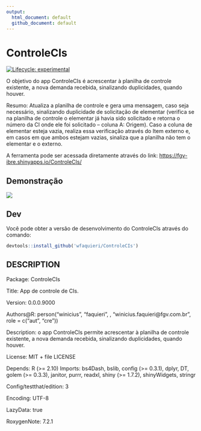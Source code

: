 ```yaml
---
output:
  html_document: default
  github_document: default
---
```




# ControleCIs

<!-- badges: start -->
[![Lifecycle: experimental](https://img.shields.io/badge/lifecycle-experimental-orange.svg)](https://lifecycle.r-lib.org/articles/stages.html#experimental)
<!-- badges: end -->

O objetivo do app ControleCIs é acrescentar à planilha de controle existente, a nova demanda recebida, sinalizando duplicidades, quando houver.

Resumo: Atualiza a planilha de controle e gera uma mensagem, caso seja necessário, sinalizando duplicidade de solicitação de elementar (verifica se na planilha de controle o elementar já havia sido solicitado e retorna o número da CI onde ele foi solicitado – coluna A: Origem). Caso a coluna de elementar esteja vazia, realiza essa verificação através do Item externo e, em casos em que ambos estejam vazias, sinaliza que a planilha não tem o elementar e o externo.

A ferramenta pode ser acessada diretamente através do link: <https://fgv-ibre.shinyapps.io/ControleCIs/>






## Demonstração

![](demo.gif)




## Dev

Você pode obter a versão de desenvolvimento do ControleCIs através do comando:

``` r
devtools::install_github('wfaquieri/ControleCIs')
```




## DESCRIPTION

Package: ControleCIs

Title: App de controle de CIs.

Version: 0.0.0.9000

Authors@R: 
    person("winicius", "faquieri", , "winicius.faquieri@fgv.com.br", role = c("aut", "cre"))
    
Description: o app ControleCIs permite acrescentar à planilha de controle existente, a nova demanda recebida, sinalizando duplicidades, quando houver.

License: MIT + file LICENSE

Depends: 
    R (>= 2.10)
Imports: 
    bs4Dash,
    bslib,
    config (>= 0.3.1),
    dplyr,
    DT,
    golem (>= 0.3.3),
    janitor,
    purrr,
    readxl,
    shiny (>= 1.7.2),
    shinyWidgets,
    stringr
    
Config/testthat/edition: 3

Encoding: UTF-8

LazyData: true

RoxygenNote: 7.2.1

